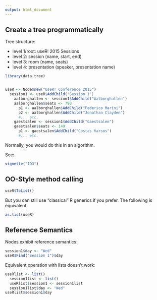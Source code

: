 ```yaml
---
output: html_document
---
```


## Create a tree programmatically

Tree structure: 

* level 1/root: useR! 2015 Sessions
* level 2: session (name, start, end)
* level 3: room (name, seats)
* level 4: presentation (speaker, presentation name)

```r

library(data.tree)


useR <- Node$new("UseR! Conference 2015")
  session1 <- useR$AddChild("Session 1")
    aalborghallen <- session1$AddChild("Aalborghallen")
    aalborghallen$seats <- 790
      p1 <- aalborghallen$AddChild("Federico Marini")
      p2 <- aalborghallen$AddChild("Jonathan Clayden")
      #... etc.
    gaestsalen <- session1$AddChild("Gaestsalen")
    gaestsalen$seats <- 149
      p1 <- gaestsalen$AddChild("Costas Varsos")
      #... etc.
```

Normally, you would do this in an algorithm.

See:
```r
vignette("ID3")
```

## OO-Style method calling

```r
useR$ToList()
```

But you can still use "classical" R generics if you prefer. The following is equivalent:
```r
as.list(useR)
```

## Reference Semantics
  
Nodes exhibit reference semantics:
  
```r
session1$day <- "Wed"
useR$Find("Session 1")$day
```

Equivalent operation with lists doesn't work:

```r
useRlist <- list()
  session1list <- list()
  useRlist$session1 <- session1list
  session1list$day <- "Wed"
useRlist$session1$day
```
